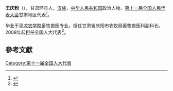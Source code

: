'''王庆粉'''（{{bd|1957年||}}），甘肃环县人，[[汉族|汉族]]，[[中华人民共和国|中华人民共和国]]政治人物、[[第十一届全国人民代表大会|第十一届全国人民代表大会]]甘肃地区代表<ref>{{cite web|author=新华网|title=第十一届全国人大代表|url=http://news.xinhuanet.com/ziliao/2008-03/03/content_7708230.htm?node=36628|publisher=新华网|accessdate=2014-01-07|archive-date=2014-01-10|archive-url=https://web.archive.org/web/20140110211415/http://news.xinhuanet.com/ziliao/2008-03/03/content_7708230.htm?node=36628|dead-url=no}}</ref>。

毕业于[[平凉农学院|平凉农学院]]畜牧兽医专业。担任甘肃省庆阳市农牧局畜牧兽医科副科长。2008年起担任全国人大代表<ref>{{cite news|title=全国人大代表信息-王庆粉|url= http://210.82.31.1:8084/delegate/viewDelegate.action?dbid=112517|accessdate=2013-04-05|newspaper=全国人大网}}</ref>。

==參考文獻==
{{reflist}}
[[Category:第十一届全国人大代表|Category:第十一届全国人大代表]]